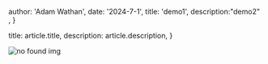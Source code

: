 
  author: 'Adam Wathan',
  date: '2024-7-1',
  title: 'demo1',
  description:"demo2" ,
}

  title: article.title,
  description: article.description,
}


![no found img](./Users/yuxiang.ji/Desktop/Code/mywed/src/images/avatar.jp)